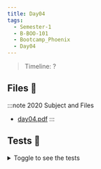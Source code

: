 ```yaml
---
title: Day04
tags:
  - Semester-1
  - B-BOO-101
  - Bootcamp_Phoenix
  - Day04
---
```

> Timeline: ?


## Files 📂

:::note 2020 Subject and Files
- [day04.pdf](https://github.com/Studio-17/Epitech-Subjects/raw/main/Semester-1/B-BOO-101/Bootcamp_Phoenix/Day04/day04.pdf)
:::

## Tests 🤖
<details>
  <summary>Toggle to see the tests</summary>
  <div>
Yo
  </div>
</details>

